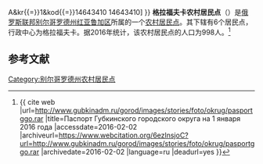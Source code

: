 {{Infobox Settlement
| official_name = 格拉福夫卡农村居民点
| native_name = Графовское сельское поселение
| settlement_type = [[农村居民点|农村居民点]]
| subdivision_type = [[国家|国家]]
| subdivision_type1 = [[州_(俄罗斯)|州]]
| subdivision_type2 = [[区_(苏联)|区]]
| subdivision_name = {{RUS}}
| subdivision_name1 = [[别尔哥罗德州|别尔哥罗德州]]
| subdivision_name2 = [[红亚鲁加区|红亚鲁加区]]
| seat_type = 行政中心
| seat = 格拉福夫卡
| population_as_of=2016
| population_footnotes = <ref name=stat />
| population_total = 998
| coordinates_display = inline,title
| latd = 50 | latm = 54 | lats = 59 | latNS = N
| longd = 35 | longm = 25 | longs = 37 | longEW = E
| timezone = [[莫斯科时间|MSK]]
| utc_offset = +3
| blank_name = [[俄罗斯市政土地区划代码|OKTMO编码]]
| blank_info = [http://classif.spb.ru/classificators/view/tma.php?st{{=}}A&kr{{=}}1&kod{{=}}14643410 14643410]
}}
'''格拉福夫卡农村居民点'''（{{lang-ru|Графовское сельское поселение}}）是[[俄罗斯联邦|俄罗斯联邦]][[别尔哥罗德州|别尔哥罗德州]][[红亚鲁加区|红亚鲁加区]]所属的一个[[农村居民点|农村居民点]]。其下辖有6个居民点，行政中心为格拉福夫卡。据2016年统计，该农村居民点的人口为998人。<ref name=stat>{{ cite web |url=http://www.gubkinadm.ru/gorod/images/stories/foto/okrug/pasportggo.rar |title=Паспорт Губкинского городского округа на 1 января 2016 года |accessdate=2016-02-02 |archiveurl=https://www.webcitation.org/6ezlnsjoC?url=http://www.gubkinadm.ru/gorod/images/stories/foto/okrug/pasportggo.rar |archivedate=2016-02-02 |language=ru |deadurl=yes }}</ref>

== 参考文献 ==
{{reflist}}

{{Russia-geo-stub}}

[[Category:别尔哥罗德州农村居民点|Category:别尔哥罗德州农村居民点]]